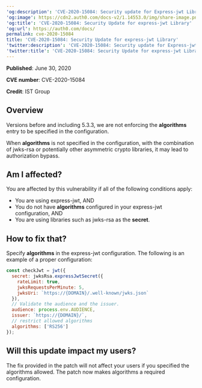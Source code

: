 ---
'og:description': 'CVE-2020-15084: Security update for Express-jwt Library'
'og:image': https://cdn2.auth0.com/docs-v2/1.14553.0/img/share-image.png
'og:title': 'CVE-2020-15084: Security Update for express-jwt Library'
'og:url': https://auth0.com/docs/
permalink: cve-2020-15084
title: 'CVE-2020-15084: Security Update for express-jwt Library'
'twitter:description': 'CVE-2020-15084: Security update for Express-jwt Library'
'twitter:title': 'CVE-2020-15084: Security Update for express-jwt Library'
---
**Published**: June 30, 2020

**CVE number**: CVE-2020-15084

**Credit**: IST Group

## Overview

Versions before and including 5.3.3, we are not enforcing the **algorithms** entry to be specified in the configuration.

When **algorithms** is not specified in the configuration, with the combination of jwks-rsa or potentially other asymmetric crypto libraries, it may lead to authorization bypass.

## Am I affected?

You are affected by this vulnerability if all of the following conditions apply:

* You are using express-<Tooltip tip="JSON Web Token (JWT): Standard ID Token format (and often Access Token format) used to represent claims securely between two parties." cta="View Glossary" href="/docs/glossary?term=jwt">jwt</Tooltip>, AND
* You do not have **algorithms** configured in your express-jwt configuration, AND
* You are using libraries such as jwks-rsa as the **secret**.

## How to fix that?

Specify **algorithms** in the express-jwt configuration. The following is an example of a proper configuration:

```javascript lines
const checkJwt = jwt({
  secret: jwksRsa.expressJwtSecret({
    rateLimit: true,
    jwksRequestsPerMinute: 5,
    jwksUri: `https://{DOMAIN}/.well-known/jwks.json`
  }),
  // Validate the audience and the issuer.
  audience: process.env.AUDIENCE,
  issuer: `https://{DOMAIN}/`,
  // restrict allowed algorithms
  algorithms: ['RS256']
});
```






## Will this update impact my users?

The fix provided in the patch will not affect your users if you specified the algorithms allowed. The patch now makes algorithms a required configuration.